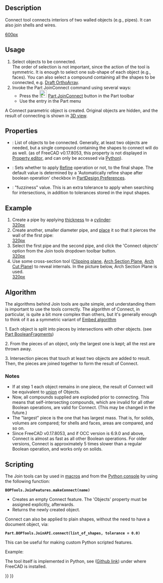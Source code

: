 <languages/>

{{Docnav
|[[Part_Common|Common]]
|[[Part_JoinEmbed|JoinEmbed]]
|[[Part_Workbench|Part]]
|IconL=Part_Common.svg
|IconR=Part_JoinEmbed.svg
|IconC=Workbench_Part.svg
}}

{{GuiCommand
|Name=Part JoinConnect
|MenuLocation=Part → Join → Connect objects
|Workbenches=[[Part_Workbench|Part]]
|Version=0.16
|SeeAlso=[[Part_JoinEmbed|Part JoinEmbed]], [[Part_JoinCutout|Part JoinCutout]], [[Part_Boolean|Part Boolean]], [[Part_Thickness|Part Thickness]]
}}

==Description== 

Connect tool connects interiors of two walled objects (e.g., pipes). It can also join shells and wires.

[[image:JoinFeatures_Connect.png|600px]]

==Usage== 

# Select objects to be connected. <br /> The order of selection is not important, since the action of the tool is symmetric. It is enough to select one sub-shape of each object (e.g., faces). You can also select a compound containing all the shapes to be connected, e.g. [[Draft_OrthoArray|Draft OrthoArray]].
# Invoke the Part JoinConnect command using several ways:
#* Press the [[Image:Part_JoinConnect.svg|24px]] [[Part_JoinConnect|Part JoinConnect]] button in the Part toolbar
#* Use the {{MenuCommand|Part → Join → Connect objects}} entry in the Part menu

A Connect parametric object is created. Original objects are hidden, and the result of connecting is shown in [[3D_view|3D view]].

==Properties== 

{{TitleProperty|Connect}}

* {{PropertyData|Objects}}: List of objects to be connected. Generally, at least two objects are needed, but a single compound containing the shapes to connect will do as well. (as of FreeCAD v0.17.8053, this property is not displayed in [[Property_editor|Property editor]], and can only be accessed via [[#Scripting|Python]]).
* {{PropertyData|Refine}}: Sets whether to apply [[Part RefineShape|Refine]] operation or not, to the final shape. The default value is determined by a 'Automatically refine shape after boolean operation' checkbox in [[PartDesign_Preferences|PartDesign Preferences]].
* {{PropertyData|Tolerance}}: "fuzziness" value. This is an extra tolerance to apply when searching for intersections, in addition to tolerances stored in the input shapes.

==Example== 

# Create a pipe by applying [[Part_Thickness|thickness]] to a [[Part_Cylinder|cylinder]]: <br />[[image:JoinFeatures_Example_step1.png|320px]]
# Create another, smaller diameter pipe, and [[Placement|place]] it so that it pierces the wall of the first pipe: <br />[[image:JoinFeatures_Example_step2.png|320px]]
# Select the first pipe and the second pipe, and click the 'Connect objects' option from the Join tools dropdown toolbar button. <br />[[image:JoinFeatures_Example_step3_Connect.png|320px]]
# Use some cross-section tool ([[Std_ToggleClipPlane|Clipping plane]], [[Arch_SectionPlane|Arch Section Plane]], [[Arch_CutPlane|Arch Cut Plane]]) to reveal internals. In the picture below, Arch Section Plane is used.<br />[[image:JoinFeatures_Example_step4_Connect.png|320px]]

==Algorithm==

The algorithms behind Join tools are quite simple, and understanding them is important to use the tools correctly. The algorithm of Connect, in particular, is quite a bit more complex than others, but it's generally enough to think of it as a symmetric variant of [[Part_JoinEmbed#Algorithm|Embed algorithm]]

1. Each object is split into pieces by intersections with other objects. (see [[Part_BooleanFragments|Part BooleanFragments]]) 

2. From the pieces of an object, only the largest one is kept; all the rest are thrown away.

3. Intersection pieces that touch at least two objects are added to result. Then, the pieces are joined together to form the result of Connect.

===Notes=== 

* If at step 1 each object remains in one piece, the result of Connect will be equivalent to [[Part_Fuse|union]] of Objects.
* Now, all compounds supplied are exploded prior to connecting. This means that self-intersecting compounds, which are invalid for all other Boolean operations, are valid for Connect. (This may be changed in the future.)
* The "largest" piece is the one that has largest mass. That is, for solids, volumes are compared; for shells and faces, areas are compared, and so on.
* Since FreeCAD v0.17.8053, and if OCC version is 6.9.0 and above, Connect is almost as fast as all other Boolean operations. For older versions, Connect is approximately 5 times slower than a regular Boolean operation, and works only on solids.

==Scripting==

The Join tools can by used in [[Macros|macros]] and from the [[Python_console|Python console]] by using the following function:

 '''BOPTools.JoinFeatures.makeConnect(name)'''

* Creates an empty Connect feature. The 'Objects' property must be assigned explicitly, afterwards.
* Returns the newly created object.

Connect can also be applied to plain shapes, without the need to have a document object, via:

 '''Part.BOPTools.JoinAPI.connect(list_of_shapes, tolerance = 0.0)'''

This can be useful for making custom Python scripted features.

Example:

{{code|code=
import Part
j = Part.BOPTools.JoinFeatures.makeConnect(name= 'Connect')
j.Objects = FreeCADGui.Selection.getSelection()
}}

The tool itself is implemented in Python, see {{FileName|/Mod/Part/BOPTools/JoinFeatures.py}} ([https://github.com/FreeCAD/FreeCAD/blob/master/src/Mod/Part/BOPTools/JoinFeatures.py Github link]) under where FreeCAD is installed.


{{Docnav
|[[Part_Common|Common]]
|[[Part_JoinEmbed|JoinEmbed]]
|[[Part_Workbench|Part]]
|IconL=Part_Common.svg
|IconR=Part_JoinEmbed.svg
|IconC=Workbench_Part.svg
}}

{{Part_Tools_navi{{#translation:}}}}
{{Userdocnavi{{#translation:}}}}